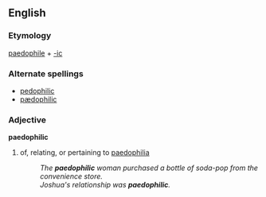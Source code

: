 == English ==
=== Etymology ===
{{E.}} [[paedophile]] + [[-ic]]

=== Alternate spellings ===
*[[pedophilic]]
*[[pædophilic]]

=== Adjective ===
'''paedophilic'''
#of, relating, or pertaining to [[paedophilia]]
#:''The '''paedophilic''' woman purchased a bottle of soda-pop from the convenience store.''
#:''Joshua's relationship was '''paedophilic'''.''